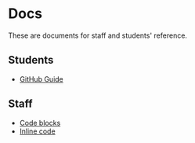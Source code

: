 
# Docs

These are documents for staff and students' reference.

## Students

- [GitHub Guide](www.github.com)

## Staff

- [Code blocks](/docs/code-blocks)
- [Inline code](/docs/inline-code)
